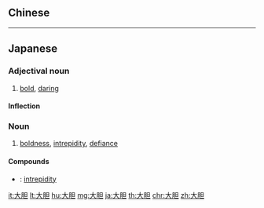 {{also|大膽}}
==Chinese==
{{zh-see|大膽}}

----

==Japanese==
{{ja-kanjitab|だい|たん|yomi=on}}

===Adjectival noun===
{{ja-adj|infl=な|だいたん|kyu=大膽}}

# [[bold]], [[daring]]

====Inflection====
{{ja-na|だいたん}}

===Noun===
{{ja-noun|だいたん|kyu=大膽}}

# [[boldness]], [[intrepidity]], [[defiance]]

====Compounds====
* {{ja-r|大胆不敵|だいたんふてき}}: [[intrepidity]]

[[it:大胆]]
[[lt:大胆]]
[[hu:大胆]]
[[mg:大胆]]
[[ja:大胆]]
[[th:大胆]]
[[chr:大胆]]
[[zh:大胆]]